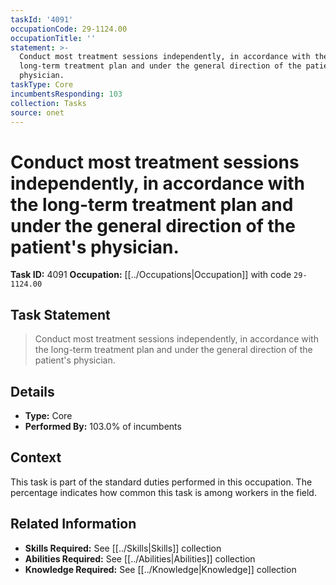 ```yaml
---
taskId: '4091'
occupationCode: 29-1124.00
occupationTitle: ''
statement: >-
  Conduct most treatment sessions independently, in accordance with the
  long-term treatment plan and under the general direction of the patient's
  physician.
taskType: Core
incumbentsResponding: 103
collection: Tasks
source: onet
---
```

# Conduct most treatment sessions independently, in accordance with the long-term treatment plan and under the general direction of the patient's physician.

**Task ID:** 4091
**Occupation:** [[../Occupations|Occupation]] with code `29-1124.00`

## Task Statement

> Conduct most treatment sessions independently, in accordance with the long-term treatment plan and under the general direction of the patient's physician.

## Details

- **Type:** Core
- **Performed By:** 103.0% of incumbents

## Context

This task is part of the standard duties performed in this occupation. The percentage indicates how common this task is among workers in the field.

## Related Information

- **Skills Required:** See [[../Skills|Skills]] collection
- **Abilities Required:** See [[../Abilities|Abilities]] collection
- **Knowledge Required:** See [[../Knowledge|Knowledge]] collection
